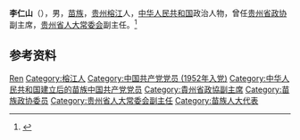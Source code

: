 '''李仁山'''（{{bd|？|}}），男，[[苗族|苗族]]，[[贵州|贵州]][[榕江|榕江]]人，[[中华人民共和国|中华人民共和国]]政治人物，曾任[[贵州省政协|贵州省政协]]副主席，[[贵州省人大常委会|贵州省人大常委会]]副主任。<ref>{{Cite book|title=贵州百科全书|author=孙淦, 庹文升, 何仁仲主编|publisher=中国大百科全书出版社|year=2005|isbn=9787500074069|location=贵阳|pages=}}</ref>

== 参考资料 ==
{{reflist}}

{{中国人物小作品}}

{{Authority control}}
{{DEFAULTSORT:Li李}}
[[Category:李姓|Ren]]
[[Category:榕江人|Category:榕江人]]
[[Category:中国共产党党员_(1952年入党)|Category:中国共产党党员 (1952年入党)]]
[[Category:中华人民共和国建立后的苗族中国共产党党员|Category:中华人民共和国建立后的苗族中国共产党党员]]
[[Category:貴州省政協副主席|Category:貴州省政協副主席]]
[[Category:苗族政协委员|Category:苗族政协委员]]
[[Category:贵州省人大常委会副主任|Category:贵州省人大常委会副主任]]
[[Category:苗族人大代表|Category:苗族人大代表]]
